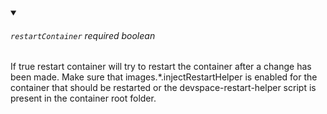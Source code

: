 
<details className="config-field" data-expandable="false" open>
<summary>

###### `restartContainer` <span class="config-field-required" data-required="false">required</span> <span class="config-field-type">boolean</span> <span class="config-field-default"></span>

If true restart container will try to restart the container after a change has been made. Make sure that
images.*.injectRestartHelper is enabled for the container that should be restarted or the devspace-restart-helper
script is present in the container root folder.

</summary>



</details>
